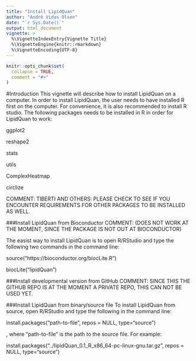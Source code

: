 ```yaml
---
title: "Install LipidQuan"
author: "André Vidas Olsen"
date: "`r Sys.Date()`"
output: html_document
vignette: >
  %\VignetteIndexEntry{Vignette Title}
  %\VignetteEngine{knitr::rmarkdown}
  %\VignetteEncoding{UTF-8}
---
```


```r
knitr::opts_chunk$set(
  collapse = TRUE,
  comment = "#>"
)
```


#Introduction
This vignette will describe how to install LipidQuan on a computer. In order to install LipidQuan, the user needs to have installed R first on the computer. For convenience, it is also recommended to install R studio. The following packages needs to be installed in R in order for LipidQuan to work:


ggplot2

reshape2

stats

utils

ComplexHeatmap

circlize

COMMENT: TIBERTI AND OTHERS: PLEASE CHECK TO SEE IF YOU ENCOUNTER REQUIREMENTS FOR OTHER PACKAGES TO BE INSTALLED AS WELL.



###Install LipidQuan from Bioconductor
COMMENT: (DOES NOT WORK AT THE MOMENT, SINCE THE PACKAGE IS NOT OUT AT BIOCONDUCTOR)

The easist way to install LipidQuan is to open R/RStudio and type the following two commands in the command line:

source("https://bioconductor.org/biocLite.R")

biocLite("lipidQuan")

###Install developmental version from GitHub
COMMENT: SINCE THIS THE GITHUB REPO IS AT THE MOMENT A PRIVATE REPO, THIS CAN NOT BE USED YET.



###Install LipidQuan from binary/source file
To install LipidQuan from source, open R/RStudio and type the following in the command line:

install.packages("path-to-file", repos = NULL, type="source")

, where "path-to-file" is the path to the source file. For example:

install.packages("../lipidQuan_0.1_R_x86_64-pc-linux-gnu.tar.gz", repos = NULL, type="source")


